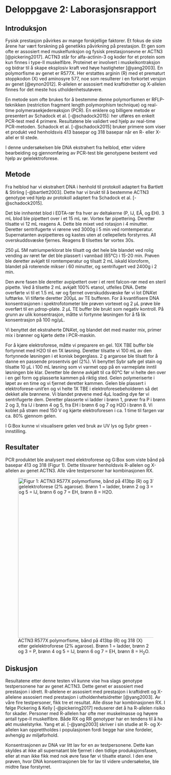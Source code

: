# Deloppgave 2: Laborasjonsrapport

## Introduksjon

Fysisk prestasjon påvirkes av mange forskjellige faktorer. Et fokus de siste årene har vært forskning på genetikks påvirkning på prestasjon. Et gen som ofte er assosiert med muskelfunksjon og fysisk prestasjonsevne er ACTN3 [@pickering2017]. ACTN3 står for alfa-actinin-3 og koder for et protein som kun finnes i type-II muskelfibre. Proteinet er involvert i muskelkontraksjon og bidrar til å skape eksplosiv kraft ved høye hastigheter [@yang2003]. En polymorfisme av genet er R577X. Her erstattes arginin (R) med et prematurt stoppkodon (X) ved aminosyre 577, noe som resulterer i en forkortet versjon av genet [@eynon2012]. R-allelen er assosiert med kraftidretter og X-allelen finnes for det meste hos utholdenhetsutøvere.

En metode som ofte brukes for å bestemme denne polymorfismen er RFLP-teknikken (restriction fragment length polymorphism technique) og real-time polymerasekjedereaksjon (PCR). En enklere og billigere metode er presentert av Schadock et al. [-@schadock2015]: her utføres en enkelt PCR-test med 4 primere. Resultatene ble validert ved hjelp av real-time PCR-metoden. Schadock et al. [-@schadock2015] bruker primere som viser et produkt ved henholdsvis 413 basepar og 318 basepar når en R- eller X-allel er til stede.

I denne undersøkelsen ble DNA ekstrahert fra helblod, etter videre bearbeiding og gjennomføring av PCR-test ble genotypene bestemt ved hjelp av gelelektroforese.

## Metode

Fra helblod har vi ekstrahert DNA i henhold til protokoll adaptert fra Bartlett & Stirling [-@bartlett2003]. Dette har vi brukt til å bestemme ACTN3 genotype ved hjelp av protokoll adaptert fra Schadock et al. [-@schadock2015].

Det ble innhentet blod i EDTA-rør fra hver av deltakerne (P, IJ, EÅ, og EH). 3 mL blod ble pipettert over i et 15 mL rør. Vortex før pipettering. Deretter tilsatte vi 12 mL reagens A. Dette ble mixet ved rotasjon i 4 minutter. Deretter sentrifugerte vi rørene ved 3000g i 5 min ved romtemperatur. Supernatanten avpipetteres og kastes uten at cellepellets forstyrres. All overskuddsvæske fjernes. Reagens B tilsettes før vortex 30s.

250 µL 5M natriumperklorat ble tilsatt og det hele ble blandet ved rolig vending av røret før det ble plassert i vannbad (65°C) i 15-20 min. Prøven ble deretter avkjølt til romtemperatur og tilsatt 2 mL iskald kloroform, blandet på roterende mikser i 60 minutter, og sentrifugert ved 2400g i 2 min.

Den øvre fasen ble deretter avpipettert over i et rent falcon-rør med en steril pipette. Ved å tilsette 2 mL avkjølt 100% etanol, utfelles DNA. Dette overførte vi til et 1.5 mL rør og fjernet overskuddsvæske før vi lot DNA'et lufttørke. Vi tilførte deretter 200µL av TE bufferen. For å kvantifisere DNA konsentrasjonen i spektrofotometer ble prøven vortexet og 2 µL prøve ble overført til en µdrop-plate. 2 µL TE buffer ble brukt som negativ kontroll. På grunn av ulik konsentrasjon, måtte vi fortynne løsningen for å få lik konsentrasjon på 100 ng/µL.

Vi benyttet det ekstraherte DNA'et, og blandet det med master mix, primer mix i brønner og kjørte dette i PCR-maskin.

For å kjøre elektroforese, måtte vi preparere en gel. 10X TBE buffer ble fortynnet med H2O til en 1X løsning. Deretter tilsatte vi 100 mL av den fortynnede løsningen i et konisk begerglass. 2 g argarose ble tilsatt for å danne en passende prosentvis gel (2%). Vi benyttet Sybr safe gel stain og tilsatte 10 µL i 100 mL løsning som vi varmet opp på en varmeplate inntil løsningen ble klar. Deretter ble denne avkjølt til ca 60°C før vi helte den over i en gel form og plasserte kammen på riktig sted. Gelen polymeriserte i løpet av en time og vi fjernet deretter kammen. Gelen ble plassert i elektroforese-unit'en og vi helte 1X TBE i elektroforesebeholderen så det dekket alle brønnene. Vi blandet prøvene med 4µL loading dye før vi sentrifugerte dem. Deretter plasserte vi ladder i brønn 1, prøver fra P i brønn 2 og 3, fra IJ i brønn 4 og 5, fra EH i brønn 6 og 7 og H2O i brønn 8. Vi koblet på strøm med 150 V og kjørte elektroforesen i ca. 1 time til fargen var ca. 80% gjennom gelen.

I G:Box kunne vi visualisere gelen ved bruk av UV lys og Sybr green - innstilling.

## Resultater

PCR produktet ble analysert med elektroforese og G:Box som viste bånd på basepar 413 og 318 (Figur 1). Dette tilsvarer henholdsvis R-allelen og X-allelen av genet ACTN3. Alle våre testpersoner har kombinasjonen RX.

![ACTN3 R577X polymorfisme, bånd på 413bp (R) og 318 (X) etter gelelektroforese (2% agarose). Brønn 1 = ladder, brønn 2 og 3 = P, brønn 4 og 5 = IJ, brønn 6 og 7 = EH, brønn 8 = H~2~O.](images/DNA_ACTN3-01.jpg){alt="Figur 1: ACTN3 R577X polymorfisme, bånd på 413bp (R) og 318 (X) etter gelelektroforese (2% agarose). Brønn 1 = ladder, brønn 2 og 3 = P, brønn 4 og 5 = IJ, brønn 6 og 7 = EH, brønn 8 = H2O." fig-align="left" width="500"}

## Diskusjon

Resultatene etter denne testen vil kunne vise hva slags genotype testpersonene har av genet ACTN3. Dette genet er assosiert med prestasjon i idrett. R-allelene er assosiert med prestasjon i kraftidrett og X-allelene assosiert med prestasjon i utholdenhetsidretter [@yang2003]. Av våre fire testpersoner, fikk tre et resultat. Alle disse har kombinasjonen RX. I følge Pickering & Kelly [-@pickering2017] reduserer det å ha R-allelen risiko for skader. Personer med R-allelen har ofte mer muskelmasse og høyere antall type-II muskelfibre. Både RX og RR genotyper har en tendens til å ha økt muskelstyrke. Yang et al. [-@yang2003] skriver i sin studie at R- og X-allelen kan opprettholdes i populasjonen fordi begge har sine fordeler, avhengig av miljøforhold.

Konsentrasjonen av DNA var litt lav for en av testpersonene. Dette kan skyldes at ikke all supernatant ble fjernet i den tidlige produksjonsfasen, eller at man ikke fikk med nok øvre fase før vi tilsatte etanol. I den ene prøven, hvor DNA konsentrasjonen ble for lav til videre undersøkelse, ble midtre fase forstyrret.
